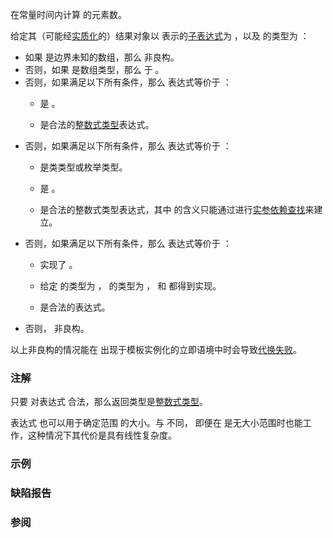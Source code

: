 {{cpp/ranges/title|size}}
{{cpp/ranges/navbar}}

{{dcl begin}}
{{dcl header|ranges}}
{{dcl|notes={{mark custpt}}|since=c++20|1=
inline namespace /* 未指定 */ {
    inline constexpr auto size = /* 未指定 */;
}
}}
{{dcl h|调用签名}}
{{dcl|since=c++20|1=
template&lt; class T &gt;
    requires /* 见下文 */
constexpr auto size( T&amp;&amp; t );
}}
{{dcl end}}

在常量时间内计算 {{c|t}} 的元素数。

给定其（可能经[[cpp/language/implicit conversion#临时量实质化|实质化]]的）结果对象以 {{c|t}} 表示的[[cpp/language/expressions#完整表达式|子表达式]]为 {{c|E}}，以及 {{c|E}} 的类型为 {{tt|T}}：
* 如果 {{tt|T}} 是边界未知的数组，那么 {{c|ranges::size(E)}} 非良构。
* 否则，如果 {{tt|T}} 是数组类型，那么 {{c|ranges::size(E)}} {{ls|cpp/language/expressions#表达式等价}}于 {{rev inl|until=c++23|{{box|{{lti|cpp/standard library/decay-copy}}{{sep}}{{c/core|(std::extent_v&lt;T&gt;)}}}}}}{{rev inl|since=c++23|{{c|auto(std::extent_v&lt;T&gt;)}}}}。
* 否则，如果满足以下所有条件，那么 {{c|ranges::size(E)}} 表达式等价于 {{rev inl|until=c++23|{{box|{{lti|cpp/standard library/decay-copy}}{{sep}}{{c/core|(t.size())}}}}}}{{rev inl|since=c++23|{{c|auto(t.size())}}}}：
** {{c|ranges::disable_sized_range&lt;std::remove_cv_t&lt;T&gt;&gt;}} 是 {{c|false}}。
** {{rev inl|until=c++23|{{box|{{lti|cpp/standard library/decay-copy}}{{sep}}{{c/core|(t.size())}}}}}}{{rev inl|since=c++23|{{c|auto(t.size())}}}} 是合法的[[cpp/iterator/is-integer-like|整数式类型]]表达式。
* 否则，如果满足以下所有条件，那么 {{c|ranges::size(E)}} 表达式等价于 {{rev inl|until=c++23|{{box|{{lti|cpp/standard library/decay-copy}}{{sep}}{{c/core|(size(t))}}}}}}{{rev inl|since=c++23|{{c|auto(size(t))}}}}：
** {{tt|T}} 是类类型或枚举类型。
** {{c|ranges::disable_sized_range&lt;std::remove_cv_t&lt;T&gt;&gt;}} 是 {{c|false}}。
** {{rev inl|until=c++23|{{box|{{lti|cpp/standard library/decay-copy}}{{sep}}{{c/core|(size(t))}}}}}}{{rev inl|since=c++23|{{c|auto(size(t))}}}} 是合法的整数式类型表达式，其中 {{tt|size}} 的含义只能通过进行[[cpp/language/adl|实参依赖查找]]来建立。
* 否则，如果满足以下所有条件，那么 {{c|ranges::size(E)}} 表达式等价于 {{box|{{lsi|cpp/ranges#to-unsigned-like}}{{sep}}{{c/core|(ranges::end(t) - ranges::begin(t))}}}}：
** {{tt|T}} 实现了 {{lconcept|forward_range}}。
** 给定 {{c|ranges::begin(t)}} 的类型为 {{tt|I}}，{{c|ranges::end(t)}} 的类型为 {{tt|S}}，{{box/core|{{lconcept|sized_sentinel_for}}{{c/core|&lt;S, I&gt;}}}} 和 {{box/core|{{lconcept|forward_iterator}}{{c/core|&lt;I&gt;}}}} 都得到实现。
** {{box|{{lsi|cpp/ranges#to-unsigned-like}}{{sep}}{{c/core|(ranges::end(t) - ranges::begin(t))}}}} 是合法的表达式。
* 否则， {{c|ranges::size(E)}} 非良构。

以上非良构的情况能在 {{c|ranges::size(t)}} 出现于模板实例化的立即语境中时会导致[[cpp/language/sfinae|代换失败]]。

{{cpp/ranges/cpo}}

===注解===
只要 {{c|ranges::size(e)}} 对表达式 {{c|e}} 合法，那么返回类型是[[cpp/iterator/is-integer-like|整数式类型]]。

{{cpp/ranges/prv}}

表达式 {{c|ranges::distance(e)}} 也可以用于确定范围 {{c|e}} 的大小。与 {{c|ranges::size(e)}} 不同，{{c|ranges::distance(e)}} 即便在 {{c|e}} 是无大小范围时也能工作，这种情况下其代价是具有线性复杂度。

===示例===
{{example
|code=
#include &lt;iostream&gt;
#include &lt;ranges&gt;
#include &lt;type_traits&gt;
#include &lt;vector&gt;

int main()
{
    auto v = std::vector&lt;int&gt;{};
    std::cout &lt;&lt; "ranges::size(v) == " &lt;&lt; std::ranges::size(v) &lt;&lt; '\n';
    
    auto il = {7};     // std::initializer_list
    std::cout &lt;&lt; "ranges::size(il) == " &lt;&lt; std::ranges::size(il) &lt;&lt; '\n';
    
    int array[]{4, 5}; // 拥有已知边界的数组
    std::cout &lt;&lt; "ranges::size(array) == " &lt;&lt; std::ranges::size(array) &lt;&lt; '\n';
    
    static_assert(std::is_signed_v&lt;decltype(std::ranges::size(v))&gt; == false);
}
|output=
ranges::size(v) == 0
ranges::size(il) == 1
ranges::size(array) == 2
}}

===缺陷报告===
{{dr list begin}}
{{dr list item|paper=P2602R2|std=C++20|before=存在禁止 [[cpp/language/adl|ADL]] 找到特定的非成员 {{tt|size}} 的机制|after=移除这种机制}}
{{dr list end}}

===参阅===
{{dsc begin}}
{{dsc inc|cpp/ranges/dsc ssize}}
{{dsc inc|cpp/ranges/dsc sized_range}}
{{dsc inc|cpp/iterator/ranges/dsc distance}}
{{dsc inc|cpp/iterator/dsc size}}
{{dsc end}}

{{langlinks|de|en|es|ja|ru}}